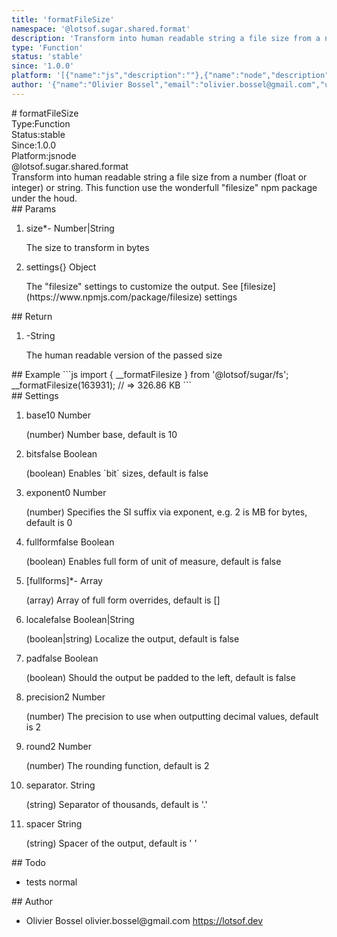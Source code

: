 ```yaml
---
title: 'formatFileSize'
namespace: '@lotsof.sugar.shared.format'
description: 'Transform into human readable string a file size from a number (float or integer) or string. This function use the wonderfull &quot;filesize&quot; npm package under the houd.'
type: 'Function'
status: 'stable'
since: '1.0.0'
platform: '[{"name":"js","description":""},{"name":"node","description":""}]'
author: '{"name":"Olivier Bossel","email":"olivier.bossel@gmail.com","url":"https://lotsof.dev"}'
---
```

<div class="docmap-mdx">
# formatFileSize
<div class="_metas">
<div class="_type"><span class="_type-label">Type:</span><span class="_type-value">Function</span></div>
<div class="_status"><span class="_status-label">Status:</span><span class="_status-value -stable">stable</span></div>
<div class="_since"><span class="_since-label">Since:</span><span class="_since-value">1.0.0</span></div>
<div class="_platform"><span class="_platform-label">Platform:</span><span class="_platform-value -js">js</span><span class="_platform-value -node">node</span></div>
</div>
<div class="_namespace">@lotsof.sugar.shared.format</div>
<div class="_description typo-lead typo-format">
Transform into human readable string a file size from a number (float or integer) or string.
This function use the wonderfull &quot;filesize&quot; npm package under the houd.
</div>
<div class="_params">
## Params
<ol class="_list">
<li class="_item">
<span class="_name">size<span class="_required">*</span></span><span class="_default">-</span> <span class="_type">Number&vert;String</span>
<p class="_description">The size to transform in bytes</p>
</li>
<li class="_item">
<span class="_name">settings</span><span class="_default">&lcub;&rcub;</span> <span class="_type">Object</span>
<p class="_description">The &quot;filesize&quot; settings to customize the output&period; See &lsqb;filesize&rsqb;&lpar;https&colon;&sol;&sol;www&period;npmjs&period;com&sol;package&sol;filesize&rpar; settings</p>
</li>
</ol>
</div>
<div class="_return">
## Return
<ol class="_list">
<li class="_item">
<span class="_default">-</span><span class="_type">String</span>
<p class="_description">The human readable version of the passed size</p>
</li>
</ol>
</div>
<div class="_examples">
## Example
```js
import { __formatFilesize } from '@lotsof/sugar/fs';
__formatFilesize(163931); // => 326.86 KB
```
</div>
<div class="_settings">
## Settings
<ol class="_list">
<li class="_item">
<span class="_name">base</span><span class="_default">10</span> <span class="_type">Number</span>
<p class="_description">(number) Number base, default is 10</p>
</li>
<li class="_item">
<span class="_name">bits</span><span class="_default">false</span> <span class="_type">Boolean</span>
<p class="_description">(boolean) Enables `bit` sizes, default is false</p>
</li>
<li class="_item">
<span class="_name">exponent</span><span class="_default">0</span> <span class="_type">Number</span>
<p class="_description">(number) Specifies the SI suffix via exponent, e.g. 2 is MB for bytes, default is 0</p>
</li>
<li class="_item">
<span class="_name">fullform</span><span class="_default">false</span> <span class="_type">Boolean</span>
<p class="_description">(boolean) Enables full form of unit of measure, default is false</p>
</li>
<li class="_item">
<span class="_name">[fullforms]<span class="_required">*</span></span><span class="_default">-</span> <span class="_type">Array</span>
<p class="_description">(array) Array of full form overrides, default is []</p>
</li>
<li class="_item">
<span class="_name">locale</span><span class="_default">false</span> <span class="_type">Boolean&vert;String</span>
<p class="_description">(boolean|string) Localize the output, default is false</p>
</li>
<li class="_item">
<span class="_name">pad</span><span class="_default">false</span> <span class="_type">Boolean</span>
<p class="_description">(boolean) Should the output be padded to the left, default is false</p>
</li>
<li class="_item">
<span class="_name">precision</span><span class="_default">2</span> <span class="_type">Number</span>
<p class="_description">(number) The precision to use when outputting decimal values, default is 2</p>
</li>
<li class="_item">
<span class="_name">round</span><span class="_default">2</span> <span class="_type">Number</span>
<p class="_description">(number) The rounding function, default is 2</p>
</li>
<li class="_item">
<span class="_name">separator</span><span class="_default">&period;</span> <span class="_type">String</span>
<p class="_description">(string) Separator of thousands, default is '.'</p>
</li>
<li class="_item">
<span class="_name">spacer</span><span class="_default"> </span> <span class="_type">String</span>
<p class="_description">(string) Spacer of the output, default is ' '</p>
</li>
</ol>
</div>
<div class="_todo">
## Todo
<ul class="_list">
<li class="_item">
<span class="_description">tests</span>
<span class="_priority -normal">normal</span>
</li>
</ul>
</div>
<div class="_author">
## Author
<ul class="_list">
<li class="_item">
<span class="_name">Olivier Bossel</span>
<span class="_email">olivier.bossel@gmail.com</span>
<a href="https://lotsof.dev" target="_blank" class="_url">https://lotsof.dev</a>
</li>
</ul>
</div>
</div>
